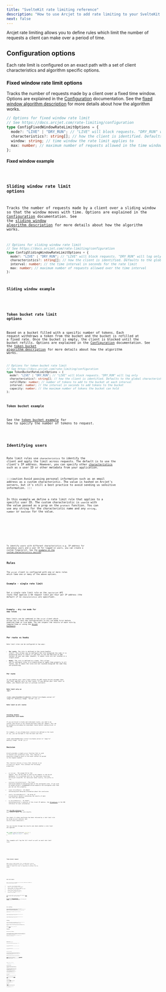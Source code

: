 ```yaml
---
title: "SvelteKit rate limiting reference"
description: "How to use Arcjet to add rate limiting to your SvelteKit app."
next: false
---
```



Arcjet rate limiting allows you to define rules which limit the number of
requests a client can make over a period of time.

## Configuration options

Each rate limit is configured on an exact path with a set of client
characteristics and algorithm specific options.

### Fixed window rate limit options

Tracks the number of requests made by a client over a fixed time window. Options
are explained in the [Configuration](/rate-limiting/configuration)
documentation. See the [fixed window algorithm
description](/rate-limiting/algorithms#fixed-window) for more details about how
the algorithm works.

```ts
// Options for fixed window rate limit
// See https://docs.arcjet.com/rate-limiting/configuration
type ConfigFixedWindowRateLimitOptions = {
  mode?: "LIVE" | "DRY_RUN"; // "LIVE" will block requests. "DRY_RUN" will log only
  characteristics?: string[]; // how the client is identified. Defaults to the global characteristics if unset
  window: string; // time window the rate limit applies to
  max: number; // maximum number of requests allowed in the time window
};
```

#### Fixed window example

<Code code={ConfigFixedWindow} lang="ts" />

### Sliding window rate limit options

Tracks the number of requests made by a client over a sliding window so that the
window moves with time. Options are explained in the
[Configuration](/rate-limiting/configuration) documentation. See the [sliding
window algorithm description](/rate-limiting/algorithms#sliding-window) for more
details about how the algorithm works.

```ts
// Options for sliding window rate limit
// See https://docs.arcjet.com/rate-limiting/configuration
type ConfigSlidingWindowRateLimitOptions = {
  mode?: "LIVE" | "DRY_RUN"; // "LIVE" will block requests. "DRY_RUN" will log only
  characteristics?: string[]; // how the client is identified. Defaults to the global characteristics if unset
  interval: number; // the time interval in seconds for the rate limit
  max: number; // maximum number of requests allowed over the time interval
};
```

#### Sliding window example

<Code code={ConfigSlidingWindow} lang="ts" />

### Token bucket rate limit options

Based on a bucket filled with a specific number of tokens. Each request
withdraws a token from the bucket and the bucket is refilled at a fixed rate.
Once the bucket is empty, the client is blocked until the bucket refills.
Options are explained in the [Configuration](/rate-limiting/configuration)
documentation. See the [token bucket algorithm
description](/rate-limiting/algorithms#token-bucket) for more details about how
the algorithm works.

```ts
// Options for token bucket rate limit
// See https://docs.arcjet.com/rate-limiting/configuration
type TokenBucketRateLimitOptions = {
  mode?: "LIVE" | "DRY_RUN"; // "LIVE" will block requests. "DRY_RUN" will log only
  characteristics?: string[]; // how the client is identified. Defaults to the global characteristics if unset
  refillRate: number; // number of tokens to add to the bucket at each interval
  interval: number; // the interval in seconds to add tokens to the bucket
  capacity: number; // the maximum number of tokens the bucket can hold
};
```

#### Token bucket example

See the [token bucket example](#token-bucket-request) for how to specify the
number of tokens to request.

<Code code={ConfigTokenBucket} lang="ts" />

## Identifying users

Rate limit rules use `characteristics` to identify the client and apply the
limit across requests. The default is to use the client's IP address. However,
you can specify other
[characteristics](/rate-limiting/configuration#characteristics) such as a user
ID or other metadata from your application.

:::caution
Avoid passing personal information such as an email address as a custom
characteristic. The value is hashed on Arcjet's servers, but it's still a best
practice to avoid sending us sensitive information.
:::

In this example we define a rate limit rule that applies to a specific user ID.
The custom characteristic is `userId` with the value passed as a prop on the
`protect` function. You can use any string for the characteristic name and any
`string`, `number` or `boolean` for the value.

<Tabs>
  <TabItem label="TS">
    <Code
      code={ByUserIdTS}
      lang="ts"
      title="/src/routes/api/arcjet/+server.ts"
      mark={[{ range: "12,22" }]}
    />
  </TabItem>
  <TabItem label="JS">
    <Code
      code={ByUserIdJS}
      lang="js"
      title="/src/routes/api/arcjet/+server.js"
      mark={[{ range: "12,22" }]}
    />
  </TabItem>
</Tabs>

To identify users with different characteristics e.g. IP address for anonymous
users and a user ID for logged in users, you can create a custom fingerprint.
See the [example in the custom characteristics
section](/rate-limiting/configuration#ip-address--user-id).

## Rules

The `arcjet` client is configured with one or more rules which take one or many
of the above options.

### Example - single rate limit

Set a single rate limit rule on the `/api/arcjet` API route that applies a 60
request limit per hour per IP address (the default if no `characteristics` are
specified).

<Code code={SingleRateLimit} lang="ts" />

### Example - dry run mode for new rules

Rate limits can be combined in the `arcjet` client which allows you to test new
configurations in dry run mode first before enabling them in live mode. You can
inspect the results of each rule by logging them or using the [Arcjet
Dashboard](https://app.arcjet.com).

<Code code={DryRun} lang="ts" />

## Per route vs hooks

Rate limit rules can be configured in two ways:

- **Per route**: The rule is defined in the route handler itself. This allows
  you to configure the rule alongside the code it is protecting which is useful
  if you want to use the decision to add context to your own code. However, it
  means rules are not located in a single place.
- **Hooks**: The rule is defined as a hook. This allows you to
  configure rules in a single place or apply them globally to all routes, but
  it means the rules are not located alongside the code they are protecting.

### Per route

If you define your rate limit within an API route Arcjet assumes that the limit
applies only to that route. If you define your rate limit in hooks, you should
use `event.url.pathname.startsWith`.

#### Rate limit only on `/api/*`

<Code
  code={HookMatchingPaths}
  title="/src/hooks.server.ts"
  lang="ts"
  mark={[{ range: "23-24" }]}
/>

#### Rate limit on all routes

<Code code={HookAllRoutes} title="/src/hooks.server.ts" lang="ts" />

### Avoiding double protection with hooks

If you use Arcjet in hooks and individual routes, you need to be careful
that Arcjet is not running multiple times per request. This can be avoided by
excluding the individual routes before running Arcjet in the hook.

For example, if you already have a shield rule defined in the route
at `/api`, you can exclude it from the hook like this:

<Code
  code={HookMatcher}
  title="/src/hooks.server.ts"
  lang="ts"
  mark={[{ range: "23-29" }]}
/>

## Decision

Arcjet provides a single `protect` function that is used to execute your
protection rules. This requires a `RequestEvent` property which is the event
context as passed to the request handler.

This function returns a `Promise` that resolves to an
`ArcjetDecision` object. This contains the following properties:

- `id` (`string`) - The unique ID for the request. This can be used to look up
  the request in the Arcjet dashboard. It is prefixed with `req_` for decisions
  involving the Arcjet cloud API. For decisions taken locally, the prefix is
  `lreq_`.
- `conclusion` (`ArcjetConclusion`) - The final conclusion based on evaluating
  each of the configured rules. If you wish to accept Arcjet's recommended
  action based on the configured rules then you can use this property.
- `reason` (`ArcjetReason`) - An object containing more detailed
  information about the conclusion.
- `results` (`ArcjetRuleResult[]`) - An array of `ArcjetRuleResult` objects
  containing the results of each rule that was executed.
- `ip` (`ArcjetIpDetails`) - An object containing Arcjet's analysis of the
  client IP address. See [IP analysis](/reference/sveltekit/#ip-analysis) in the
  SDK reference for more information.

See [the SDK reference](/reference/nextjs#results) for more details about the
rule results.

You check if a deny conclusion has been returned by a rate limit rule by using
`decision.isDenied()` and `decision.reason.isRateLimit()`.

You can iterate through the results and check whether a rate limit was applied:

```ts
for (const result of decision.results) {
  console.log("Rule Result", result);
}
```

This example will log the full result as well as each rate limit rule:

<Tabs>
  <TabItem label="TS">
    <Code
      code={DecisionLogTS}
      title="/src/routes/api/arcjet/+server.ts"
      lang="ts"
      mark={[{ range: "25-35" }]}
    />
  </TabItem>
  <TabItem label="JS">
    <Code
      code={DecisionLogJS}
      title="/src/routes/api/arcjet/+server.js"
      lang="js"
      mark={[{ range: "25-35" }]}
    />
  </TabItem>
</Tabs>

### Token bucket request

When using a token bucket rule, an additional `requested` prop should be passed
to the `protect` function. This is the number of tokens the client is requesting
to withdraw from the bucket.

<Tabs>
  <TabItem label="TS">
    <Code
      code={TokenBucketTS}
      title="/src/routes/api/arcjet/+server.ts"
      lang="ts"
      mark={[{ range: "8-14,19" }]}
    />
  </TabItem>
  <TabItem label="JS">
    <Code
      code={TokenBucketJS}
      title="/src/routes/api/arcjet/+server.js"
      lang="js"
      mark={[{ range: "8-14,19" }]}
    />
  </TabItem>
</Tabs>

### Rate limit headers

With a rate limit rule enabled, you can access additional metadata in every
Arcjet decision result:

- `max` (`number`): The configured maximum number of requests applied to this
  request.
- `remaining` (`number`): The number of requests remaining before `max` is
  reached within the window.
- `window` (`number`): The total amount of seconds in which requests are
  counted.
- `reset` (`number`): The remaining amount of seconds in the window.

These can be used to return `RateLimit` HTTP headers ([draft
RFC](https://ietf-wg-httpapi.github.io/ratelimit-headers/draft-ietf-httpapi-ratelimit-headers.html)) to
offer the client more detail.

We provide the [@arcjet/decorate
package](https://github.com/arcjet/arcjet-js/tree/main/decorate) for decorating
your responses with appropriate `RateLimit` headers based on a decision.

<Tabs>
  <TabItem label="TS">
    <Code
      code={HeadersTS}
      title="/src/routes/api/arcjet/+server.ts"
      lang="ts"
      mark={[{ range: "2,26-27" }]}
    />
  </TabItem>
  <TabItem label="JS">
    <Code
      code={HeadersJS}
      title="/src/routes/api/arcjet/+server.js"
      lang="js"
      mark={[{ range: "2,26-27" }]}
    />
  </TabItem>
</Tabs>

## Error handling

Arcjet is designed to fail open so that a service issue or misconfiguration does
not block all requests. The SDK will also time out and fail open after 1000ms
when `NODE_ENV` or `ARCJET_ENV` is `development` and 500ms otherwise. However,
in most cases, the response time will be less than 20-30ms.

If there is an error condition, Arcjet will return an `ERROR` `conclusion`.

<Tabs>
<TabItem label="TS">

<Code
  code={ErrorsTS}
  title="/src/routes/api/arcjet/+server.ts"
  lang="ts"
  mark={[{ range: "21-26" }]}
/>

</TabItem>
<TabItem label="JS">

<Code
  code={ErrorsJS}
  title="/src/routes/api/arcjet/+server.js"
  lang="js"
  mark={[{ range: "21-26" }]}
/>

</TabItem>
</Tabs>

## Testing

Arcjet runs the same in any environment, including locally and in CI. You can
use the `mode` set to `DRY_RUN` to log the results of rule execution without
blocking any requests.

We have an example test framework you can use to automatically test your rules.
Arcjet can also be triggered based using a sample of your traffic.

See the [Testing](/testing) section of the docs for details.

## Examples

### Rate limit by IP address

The example below shows how to configure a rate limit on a single API route. It
applies a limit of 60 requests per hour per IP address. If the limit is
exceeded, the client is blocked for 10 minutes before being able to make any
further requests.

Applying a rate limit by IP address is the default if no
`characteristics` are specified.

<Tabs>
<TabItem label="TS">

<Code code={ByIPTS} title="/src/routes/api/arcjet/+server.ts" lang="ts" />

</TabItem>
<TabItem label="JS">

<Code code={ByIPJS} title="/src/routes/api/arcjet/+server.js" lang="js" />

</TabItem>
</Tabs>

### Rate limit by IP address with custom response

The example below is the same as the one above. However this example also shows
a customized response rather than the default

<Tabs>
<TabItem label="TS">

<Code
  code={ByIPCustomResponseTS}
  title="/src/routes/api/arcjet/+server.ts"
  lang="ts"
  mark={[{ range: "22-28" }]}
/>

</TabItem>
<TabItem label="JS">

<Code
  code={ByIPCustomResponseJS}
  title="/src/routes/api/arcjet/+server.js"
  lang="js"
  mark={[{ range: "22-28" }]}
/>

</TabItem>
</Tabs>

### Rate limit by AI tokens

If you are building an AI application you may be more interested in the number
of AI tokens rather than the number of HTTP requests. Popular AI APIs such as
OpenAI are billed based on the number of tokens consumed and the number of
tokens is variable depending on the request e.g. conversation length or image
size.

The token bucket algorithm is a good fit for this use case because you can vary
the number of tokens withdrawn from the bucket with every request.

The example below configures a token bucket rate limit using the
[openai-chat-tokens library](https://github.com/hmarr/openai-chat-tokens) to
track the number of tokens used by a `gpt-3.5-turbo` AI chatbot. It sets a limit
of `2,000` tokens per hour with a maximum of `5,000` tokens in the bucket. This
allows for a reasonable conversation length without consuming too many tokens.

<Tabs>
  <TabItem label="TS">
    <Code
      code={AIChatBotTS}
      title="/src/routes/api/arcjet/+server.ts"
      lang="ts"
      mark={[{ range: "40-42,45" }]}
    />
  </TabItem>
  <TabItem label="JS">
    <Code
      code={AIChatBotJS}
      title="/src/routes/api/arcjet/+server.ts"
      lang="js"
      mark={[{ range: "40-42,45" }]}
    />
  </TabItem>
</Tabs>

You can test this code with a `curl` request from the terminal:

```bash
curl -H "Content-Type: application/json" \
     -d '{"messages":[{"role":"user", "content":"Hello world!"}]}' \
     http://localhost:5173/api/arcjet
```

### Rate limit by API key header

APIs are commonly protected by keys. You may wish to apply a rate limit based on
the key, regardless of which IPs the requests come from. To achieve this, you
can specify the characteristics Arcjet will use to track the limit.

The example below shows how to configure a rate limit on a single API route. It
applies a limit of 60 requests per hour per API key, where the key is provided
in a custom header called `x-api-key`. If the limit is exceeded, the client is
blocked for 10 minutes before being able to make any further requests.

:::caution
If you specify different characteristics and do not include `ip.src`, you may
inadvertently rate limit everyone. Be sure to include a characteristic which can
narrowly identify each client, such as an API key as shown here.
:::

<Code code={ByAPIKeyHeader} lang="ts" mark={[{ range: "9" }]} />

### Global rate limit

Using SvelteKit hooks allows you to set a rate limit that applies to every
route:

:::note
Hooks run on every route so be careful to [avoid double
protection](#avoiding-double-protection-with-hooks) if you are
configuring Arcjet directly on other routes.
:::

<Code code={HookGlobal} title="/src/hooks.server.ts" lang="ts" />

### Response based on the path

You can also use the `event`
[`RequestEvent`](https://kit.svelte.dev/docs/types#public-types-requestevent)
object to customize the response based on the path. In this example, we'll
return a JSON response for API requests, and a HTML response for other requests.

<Code
  code={HookResponsePath}
  title="/src/hooks.server.ts"
  lang="ts"
  mark={[{ range: "26-30" }]}
/>

### Rewrite or redirect

The
[`NextResponse`](https://nextjs.org/docs/advanced-features/Hook#nextresponse)
object returned to the client can also be used to rewrite or redirect the
request. For example, you might want to return a JSON response for API route
requests, but redirect all page route requests to an error page.

<Code
  code={HookRewriteRedirect}
  title="/src/hooks.server.ts"
  lang="ts"
  mark={[{ range: "26-30" }]}
/>

<Comments />
